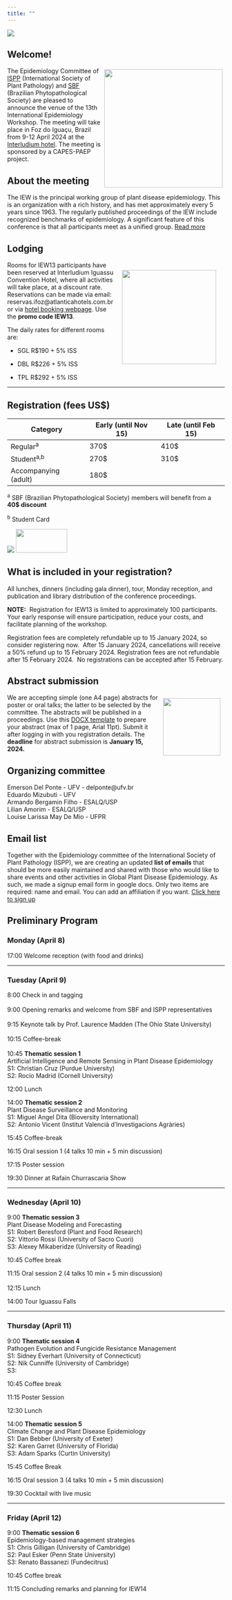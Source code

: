```yaml
---
title: ""
---
```


![](figs/iew13f.png)

## Welcome!

![](figs/logos_apoio.png){style="margin:5px; float: right" width="274"}

The Epidemiology Committee of [ISPP](https://www.isppweb.org/) (International Society of Plant Pathology) and [SBF](http://www.sbfitopatologia.org.br) (Brazilian Phytopathological Society) are pleased to announce the venue of the 13th International Epidemiology Workshop. The meeting will take place in Foz do Iguaçu, Brazil from 9-12 April 2024 at the [Interludium hotel](https://interludiumhotel.com/). The meeting is sponsored by a CAPES-PAEP project.

## About the meeting

The IEW is the principal working group of plant disease epidemiology. This is an organization with a rich history, and has met approximately every 5 years since 1963. The regularly published proceedings of the IEW include recognized benchmarks of epidemiology. A significant feature of this conference is that all participants meet as a unified group. [Read more](about.html)

## Lodging

![](figs/interludium.jpg){style="float: right; margin: 20px" width="218"}Rooms for IEW13 participants have been reserved at Interludium Iguassu Convention Hotel, where all activities will take place, at a discount rate. Reservations can be made via email: reservas.ifoz\@atlanticahotels.com.br or via [hotel booking webpage](https://atlantica.letsbook.com.br/reserva/busca?_ga=2.20310139.272677194.1698155632-386514168.1696963258&_rt=271101696963258624-799801698155632157-1698155634563&_gl=1*16rtg77*_gcl_au*MTM5MDk5MjQyMi4xNjk2OTYzMjU4*_ga*Mzg2NTE0MTY4LjE2OTY5NjMyNTg.*_ga_3Y7XCB2H9D*MTY5ODE1NTYzMi4yLjAuMTY5ODE1NTYzMi42MC4wLjA.&&codigoHotel=200&idioma=en-US). Use the **promo code IEW13**.

The daily rates for different rooms are:

-   SGL R\$190 + 5% ISS

-   DBL R\$226 + 5% ISS

-   TPL R\$292 + 5% ISS

------------------------------------------------------------------------

## Registration (fees US\$)

| Category             | Early (until Nov 15) | Late (until Feb 15) |
|----------------------|----------------------|---------------------|
| Regular^a^           | 370\$                | 410\$               |
| Student^a,b^         | 270\$                | 310\$               |
| Accompanying (adult) | 180\$                |                     |

^a^ SBF (Brazilian Phytopathological Society) members will benefit from a **40\$ discount**

^b^ Student Card

[![](figs/register.png)](https://e3sys.com.br/iew13/) [![](figs/login.png){width="119" height="55"}](https://e3sys.com.br/iew13/access)

## What is included in your registration?

All lunches, dinners (including gala dinner), tour, Monday reception, and publication and library distribution of the conference proceedings.

**NOTE:**  Registration for IEW13 is limited to approximately 100 participants. Your early response will ensure participation, reduce your costs, and facilitate planning of the workshop.

Registration fees are completely refundable up to 15 January 2024, so consider registering now.  After 15 January 2024, cancellations will receive a 50% refund up to 15 February 2024. Registration fees are not refundable after 15 February 2024.  No registrations can be accepted after 15 February.

## Abstract submission

[![](figs/abstract.png){style="float: right; margin: 10px" width="133"}](https://e3sys.com.br/iew13/access)We are accepting simple (one A4 page) abstracts for poster or oral talks; the latter to be selected by the committee. The abstracts will be published in a proceedings. Use this [DOCX template](sample_abstract_IEW13.docx) to prepare your abstract (max of 1 page, Arial 11pt). Submit it after logging in with you registration details. The **deadline** for abstract submission is **January 15, 2024.**

## Organizing committee

Emerson Del Ponte - UFV - delponte\@ufv.br\
Eduardo Mizubuti - UFV\
Armando Bergamin Filho - ESALQ/USP\
Lilian Amorim - ESALQ/USP\
Louise Larissa May De Mio - UFPR

## Email list

Together with the Epidemiology committee of the International Society of Plant Pathology (ISPP), we are creating an updated **list of emails** that should be more easily maintained and shared with those who would like to share events and other activities in Global Plant Disease Epidemiology. As such, we made a signup email form in google docs. Only two items are required: name and email. You can add an affiliation if you want. [Click here to sign up](https://docs.google.com/forms/d/e/1FAIpQLSeXmc11403Uv4pU5V-LuBvsNa1ljVdDn3r704KdKvqAdFhuTQ/viewform)\

## Preliminary Program

### Monday (April 8)

17:00 Welcome reception (with food and drinks)

------------------------------------------------------------------------

### Tuesday (April 9)

8:00 Check in and tagging\
\
9:00 Opening remarks and welcome from SBF and ISPP representatives\
\
9:15 Keynote talk by Prof. Laurence Madden (The Ohio State University)\
\
10:15 Coffee-break\
\
10:45 **Thematic session 1**\
Artificial Intelligence and Remote Sensing in Plant Disease Epidemiology\
S1: Christian Cruz (Purdue University)\
S2: Rocío Madrid (Cornell University)

12:00 Lunch

14:00 **Thematic session 2** **\
**Plant Disease Surveillance and Monitoring\
S1: Miguel Angel Dita (Bioversity International)\
S2: Antonio Vicent (Institut Valencià d'Investigacions Agràries)

15:45 Coffee-break

16:15 Oral session 1 (4 talks 10 min + 5 min discussion)

17:15 Poster session

19:30 Dinner at Rafain Churrascaria Show

------------------------------------------------------------------------

### Wednesday (April 10)

9:00 **Thematic session 3**\
Plant Disease Modeling and Forecasting\
S1: Robert Beresford (Plant and Food Research)\
S2: Vittorio Rossi (University of Sacro Cuori)\
S3: Alexey Mikaberidze (University of Reading)

10:45 Coffee break

11:15 Oral session 2 (4 talks 10 min + 5 min discussion)\
\
12:15 Lunch

14:00 Tour Iguassu Falls

------------------------------------------------------------------------

### Thursday (April 11)

9:00 **Thematic session 4**\
Pathogen Evolution and Fungicide Resistance Management\
S1: Sidney Everhart (University of Connecticut)\
S2: Nik Cunniffe (University of Cambridge)\
S3:

10:45 Coffee break

11:15 Poster Session

12:30 Lunch

14:00 **Thematic session 5**\
Climate Change and Plant Disease Epidemiology\
S1: Dan Bebber (University of Exeter)\
S2: Karen Garret (University of Florida)\
S3: Adam Sparks (Curtin University) 

15:45 Coffee Break

16:15 Oral session 3 (4 talks 10 min + 5 min discussion)

19:30 Cocktail with live music\

------------------------------------------------------------------------

### Friday (April 12)

9:00 **Thematic session 6**\
Epidemiology-based management strategies\
S1: Chris Gilligan (University of Cambridge)\
S2: Paul Esker (Penn State University)\
S3: Renato Bassanezi (Fundecitrus)

10:45 Coffee break

11:15 Concluding remarks and planning for IEW14 

\
\
